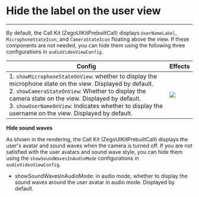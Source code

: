 # Hide the label on the user view

- - -


By default, the Call Kit (ZegoUIKitPrebuiltCall) displays `UserNameLabel`, `MicrophoneStateIcon`, and `CameraStateIcon` floating above the view. If these components are not needed, you can hide them using the following three configurations in `audioVideoViewConfig`.

|Config| Effects|
| -- |-- |
| 1. `showMicrophoneStateOnView`: whether to display the microphone state on the view. Displayed by default. <br/> 2. `showCameraStateOnView`: Whether to display the camera state on the view. Displayed by default. <br/> 3. `showUserNameOnView`: Indicates whether to display the username on the view. Displayed by default. | <Frame width="256" height="auto" caption=""><img src="https://storage.zego.im/sdk-doc/Pics/ZegoUIKit/Flutter/_normal_switch_30_label.png" /></Frame> |


**Hide sound waves**

As shown in the rendering, the Call Kit (ZegoUIKitPrebuiltCall) displays the user's avatar and sound waves when the camera is turned off.
If you are not satisfied with the user avatars and sound wave style, you can hide them using the `showSoundWavesInAudioMode` configurations in `audioVideoViewConfig`.

- showSoundWavesInAudioMode: in audio mode, whether to display the sound waves around the user avatar in audio mode. Displayed by default.
